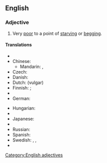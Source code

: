 ==English==

===Adjective===
{{infl|en|adjective|head=(as) [[poor]] as a [[church]] [[mouse]]}}

# {{simile}} Very [[poor]] to a point of [[starving]] or [[begging]].

====Translations====
{{trans-top|very poor}}
* {{trreq|Arabic}}
* Chinese:
** Mandarin: {{t|cmn|一貧如洗|sc=Hani|xs=Mandarin}}, {{t|cmn|一贫如洗|tr=yīpínrúxǐ|sc=Hani|xs=Mandarin}}
* Czech: {{t-|cs|chudý jako kostelní myš}}
* Danish: {{t|da|fattig som en kirkerotte}}
* Dutch: {{t|nl|geen nagel hebben om zijn gat mee af te krabben}} (vulgar)
* Finnish: {{t+|fi|köyhä}} {{t+|fi|kuin}} {{t+|fi|kirkko|alt=kirkon}} {{t+|fi|rotta}}; {{t-|fi|rutiköyhä}}
* {{trreq|French}}
* German: {{t-|de|arm wie eine Kirchenmaus}}
{{trans-mid}}
* Hungarian: {{t-|hu|szegény, mint a templom egere}}
* {{trreq|Italian}}
* Japanese: {{t|ja|教会のネズミのように貧しい|tr=kyōkai-no nezumi-no yōni mazushii|sc=Jpan}} {{qualifier|literal translation}}
* {{trreq|Portuguese}}
* Russian: {{t|ru|бедный как церковная мышь|tr=bédnyj kak cerkóvnaja myš’|sc=Cyrl}}
* Spanish: {{t|es|más pobre que una rata}}
* Swedish: {{t|sv|fattig som en kyrkråtta}}, {{t|sv|fattig som en råtta}}, {{t|sv|fattig som en lus}}
* {{trreq|Vietnamese}}
{{trans-bottom}}

[[Category:English adjectives]]